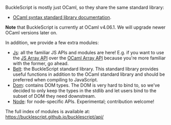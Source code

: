 
BuckleScript is mostly just OCaml, so they share the same standard library:

* [OCaml syntax standard library documentation](https://caml.inria.fr/pub/docs/manual-ocaml-4.06/stdlib.html).

**Note** that BuckleScript is currently at OCaml v4.06.1. We will upgrade newer OCaml versions later on.

In addition, we provide a few extra modules:

- [Js](/apis/javascript/latest/js): all the familiar JS APIs and modules are here! E.g. if you want to use the [JS Array API](/apis/javascript/latest/js/array) over the [OCaml Array API](https://caml.inria.fr/pub/docs/manual-ocaml-4.06/libref/Array.html) because you're more familiar with the former, go ahead.
- [Belt](/apis/javascript/latest/belt): the BuckleScript standard library. This standard library provides useful functions in addition to the OCaml standard library and should be preferred when compiling to JavaScript.
- [Dom](https://bucklescript.github.io/bucklescript/api/Dom.html): contains DOM types. The DOM is very hard to bind to, so we've decided to only keep the types in the stdlib and let users bind to the subset of DOM they need downstream.
- [Node](https://bucklescript.github.io/bucklescript/api/Node.html): for node-specific APIs. Experimental; contribution welcome!

The full index of modules is available at: <https://bucklescript.github.io/bucklescript/api/>
